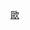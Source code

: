 {{Navbox
| title = [[歐洲聯盟]]的[[歐洲聯盟語言|官方語言]]
| name  = 歐盟官方語言
| image = [[File:Flag_of_Europe.svg|80px|歐盟旗幟]]
| list1 = [[保加利亚语]] - [[捷克语]] - [[丹麦语]] - [[荷蘭語|荷兰语]] - [[英语]] - [[爱沙尼亚语]] - [[芬兰语]] - [[法语]] - [[德语]] - [[希腊语]] - [[匈牙利语]] - [[愛爾蘭語]] - [[意大利语]] - [[拉脱维亚语]] - [[立陶宛语]] - [[马耳他语]] - [[波兰语]] - [[葡萄牙語|葡萄牙语]] - [[羅馬尼亞語|罗马尼亚语]] - [[斯洛伐克语]] - [[斯洛文尼亚语]] - [[西班牙语]] - [[瑞典語]]- [[克羅埃西亞語]]
| below = [http://www.europa.eu/abc/european_countries/languages/index_en.htm 歐盟官方網站]
}}<noinclude>
[[category:语言模板|歐]]

</noinclude>